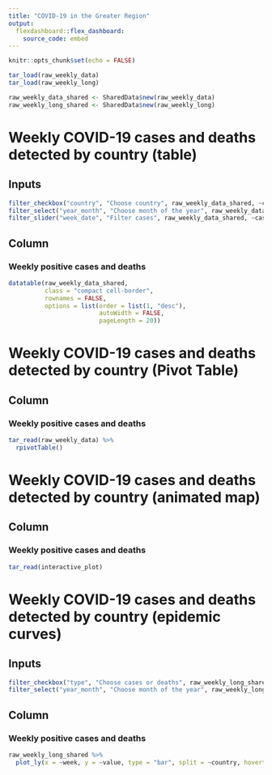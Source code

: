 ---
title: "COVID-19 in the Greater Region"
output: 
  flexdashboard::flex_dashboard:
    source_code: embed
---

```{r global, include = FALSE}
knitr::opts_chunk$set(echo = FALSE)

tar_load(raw_weekly_data)
tar_load(raw_weekly_long)

raw_weekly_data_shared <- SharedData$new(raw_weekly_data)
raw_weekly_long_shared <- SharedData$new(raw_weekly_long)
```

Weekly COVID-19 cases and deaths detected by country (table) {data-navmenu="Choose tab"}
======================================================================================================

Inputs {.sidebar}
-------------------------------------------------------------------------

```{r}
filter_checkbox("country", "Choose country", raw_weekly_data_shared, ~country)
filter_select("year_month", "Choose month of the year", raw_weekly_data_shared, ~year_month)
filter_slider("week_date", "Filter cases", raw_weekly_data_shared, ~cases, width = "100%")
```

Column
-------------------------------------------------------------------------


### Weekly positive cases and deaths
 
```{r}

datatable(raw_weekly_data_shared,
          class = "compact cell-border",
          rownames = FALSE,
          options = list(order = list(1, "desc"),
                         autoWidth = FALSE,
                         pageLength = 20))
```
    
    
Weekly COVID-19 cases and deaths detected by country (Pivot Table) {data-navmenu="Choose tab"}
======================================================================================================


Column
-------------------------------------------------------------------------


### Weekly positive cases and deaths
   
```{r}
tar_read(raw_weekly_data) %>%
  rpivotTable()
```


Weekly COVID-19 cases and deaths detected by country (animated map) {data-navmenu="Choose tab"}
======================================================================================================


Column
-------------------------------------------------------------------------


### Weekly positive cases and deaths
 
```{r}
tar_read(interactive_plot)
```


Weekly COVID-19 cases and deaths detected by country (epidemic curves) {data-navmenu="Choose tab"}
======================================================================================================

Inputs {.sidebar}
-------------------------------------------------------------------------

```{r}
filter_checkbox("type", "Choose cases or deaths", raw_weekly_long_shared, ~type)
filter_select("year_month", "Choose month of the year", raw_weekly_long_shared, ~year_month)
```

Column
-------------------------------------------------------------------------

### Weekly positive cases and deaths

```{r}
raw_weekly_long_shared %>%
  plot_ly(x = ~week, y = ~value, type = "bar", split = ~country, hovertext = ~sub_region)
```
